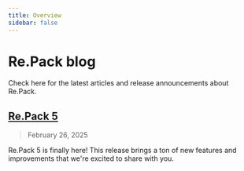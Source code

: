 ```yaml
---
title: Overview
sidebar: false
---
```


# Re.Pack blog

Check here for the latest articles and release announcements about Re.Pack.

## [Re.Pack 5](/blog/release-repack-5)

> February 26, 2025

Re.Pack 5 is finally here! This release brings a ton of new features and improvements that we're excited to share with you.
